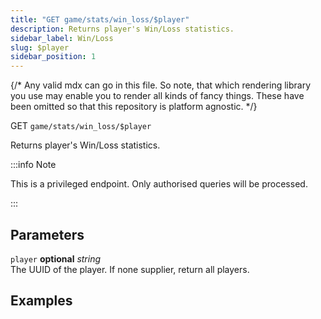 ```yaml
---
title: "GET game/stats/win_loss/$player"
description: Returns player's Win/Loss statistics.
sidebar_label: Win/Loss
slug: $player
sidebar_position: 1
---
```

{/*
Any valid mdx can go in this file. So note, that which rendering library you use
may enable you to render all kinds of fancy things. These have been omitted so
that this repository is platform agnostic.
*/}

GET `game/stats/win_loss/$player`

Returns player's Win/Loss statistics.

:::info Note

This is a privileged endpoint. Only authorised queries will be processed.

:::

## Parameters

`player` **optional** *string*  
The UUID of the player. If none supplier, return all players.


## Examples


